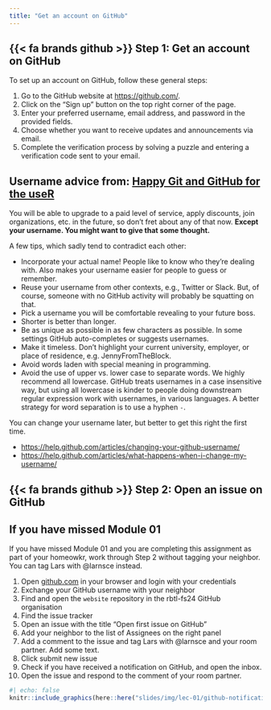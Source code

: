 ```yaml
---
title: "Get an account on GitHub"
---
```


## {{< fa brands github >}} Step 1: Get an account on GitHub

To set up an account on GitHub, follow these general steps:

1.  Go to the GitHub website at <https://github.com/>.
2.  Click on the "Sign up" button on the top right corner of the page.
3.  Enter your preferred username, email address, and password in the provided fields.
4.  Choose whether you want to receive updates and announcements via email.
5.  Complete the verification process by solving a puzzle and entering a verification code sent to your email.

::: {.callout-tip collapse="true"}
## Username advice from: [Happy Git and GitHub for the useR](https://happygitwithr.com/github-acct.html#github-acct)

You will be able to upgrade to a paid level of service, apply discounts, join organizations, etc. in the future, so don't fret about any of that now. **Except your username. You might want to give that some thought.**

A few tips, which sadly tend to contradict each other:

-   Incorporate your actual name! People like to know who they're dealing with. Also makes your username easier for people to guess or remember.
-   Reuse your username from other contexts, e.g., Twitter or Slack. But, of course, someone with no GitHub activity will probably be squatting on that.
-   Pick a username you will be comfortable revealing to your future boss.
-   Shorter is better than longer.
-   Be as unique as possible in as few characters as possible. In some settings GitHub auto-completes or suggests usernames.
-   Make it timeless. Don't highlight your current university, employer, or place of residence, e.g. JennyFromTheBlock.
-   Avoid words laden with special meaning in programming.
-   Avoid the use of upper vs. lower case to separate words. We highly recommend all lowercase. GitHub treats usernames in a case insensitive way, but using all lowercase is kinder to people doing downstream regular expression work with usernames, in various languages. A better strategy for word separation is to use a hyphen `-`.

You can change your username later, but better to get this right the first time.

-   <https://help.github.com/articles/changing-your-github-username/>
-   <https://help.github.com/articles/what-happens-when-i-change-my-username/>
:::

## {{< fa brands github >}} Step 2: Open an issue on GitHub

::: {.callout-note collapse="true"}
## If you have missed Module 01

If you have missed Module 01 and you are completing this assignment as part of your homeowkr, work through Step 2 without tagging your neighbor. You can tag Lars with @larnsce instead.

:::

::: task

1. Open [github.com](https://github.com/) in your browser and login with your credentials
2. Exchange your GitHub username with your neighbor
3. Find and open the `website` repository in the rbtl-fs24 GitHub organisation
4. Find the issue tracker
5. Open an issue with the title "Open first issue on GitHub" 
6. Add your neighbor to the list of Assignees on the right panel
7. Add a comment to the issue and tag Lars with [@larnsce]{.highlight-yellow} and your [room partner]{.highlight-yellow}. Add some text.
8. Click submit new issue
9. Check if you have received a notification on GitHub, and open the inbox.
10. Open the issue and respond to the comment of your room partner.
:::

```r
#| echo: false
knitr::include_graphics(here::here("slides/img/lec-01/github-notifications-inbox.png"))
```
